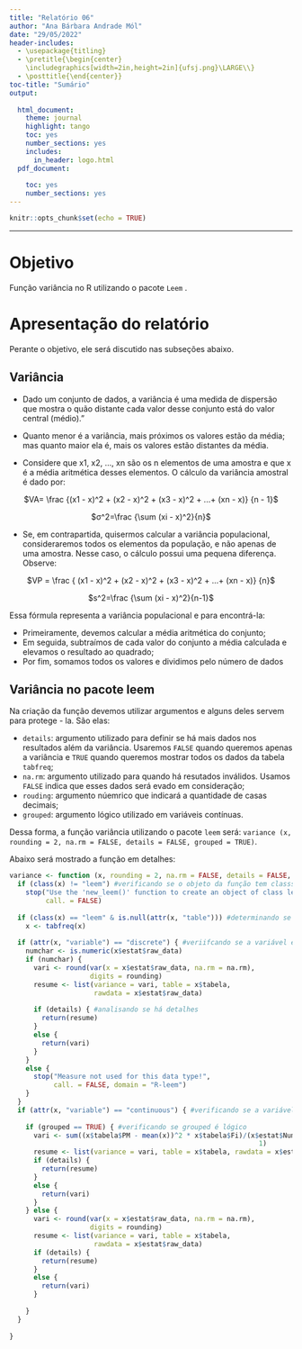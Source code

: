 ```yaml
---
title: "Relatório 06"
author: "Ana Bárbara Andrade Mól"
date: "29/05/2022"
header-includes:
  - \usepackage{titling}
  - \pretitle{\begin{center}
    \includegraphics[width=2in,height=2in]{ufsj.png}\LARGE\\}
  - \posttitle{\end{center}}
toc-title: "Sumário"
output:
  
  html_document:
    theme: journal
    highlight: tango
    toc: yes
    number_sections: yes
    includes:
      in_header: logo.html
  pdf_document:
    
    toc: yes
    number_sections: yes
---
```


```r
knitr::opts_chunk$set(echo = TRUE)
```
--- 

# Objetivo

Função variância no R utilizando o pacote  `Leem` .

# Apresentação do relatório

Perante o objetivo, ele será discutido nas subseções abaixo.

## Variância

  - Dado um conjunto de dados, a variância é uma medida de dispersão que mostra o quão distante cada valor desse conjunto está do valor central (médio)."

  - Quanto menor é a variância, mais próximos os valores estão da média; mas quanto maior ela é, mais os valores estão distantes da média.
  
  - Considere que x1, x2, …, xn são os n elementos de uma amostra e que x é a média aritmética desses elementos. O cálculo da variância amostral é dado por:
  
  <center>
  
  $VA= \frac {(x1 - x)^2 + (x2 - x)^2 + (x3 - x)^2 + ...+ (xn - x)} {n - 1}$
  
  $σ^2=\frac {\sum (xi - x)^2}{n}$
  
  </center>
  

  - Se, em contrapartida, quisermos calcular a variância populacional, consideraremos todos os elementos da população, e não apenas de uma amostra. Nesse caso, o cálculo possui uma pequena diferença. Observe:

  <center>
  $VP = \frac { (x1 - x)^2 + (x2 - x)^2 + (x3 - x)^2 + ...+ (xn - x)} {n}$
  
  $s^2=\frac {\sum (xi - x)^2}{n-1}$
  </center>
  
Essa fórmula representa a variância populacional e para encontrá-la:
  
  - Primeiramente, devemos calcular a média aritmética do conjunto;
  - Em seguida, subtraímos de cada valor do conjunto a média calculada e elevamos o resultado ao quadrado;
  - Por fim, somamos todos os valores e dividimos pelo número de dados

## Variância no pacote leem 

Na criação da função devemos utilizar argumentos e alguns deles servem para protege - la. São elas: 

  - `details`: argumento utilizado para definir se há mais dados nos resultados além da variância. Usaremos `FALSE` quando queremos apenas a variância e `TRUE` quando queremos mostrar todos os dados da tabela `tabfreq`;
  - `na.rm`: argumento utilizado para quando há resutados inválidos. Usamos `FALSE` indica que esses dados será evado em consideração;
  - `rouding`: argumento núemrico que indicará a quantidade de casas decimais;
  - `grouped`: argumento lógico utilizado em variáveis contínuas. 

Dessa forma, a função variância utilizando o pacote `leem` será: `variance (x, rounding = 2, na.rm = FALSE, details = FALSE, grouped = TRUE)`.

Abaixo será mostrado a função em detalhes: 


```r
variance <- function (x, rounding = 2, na.rm = FALSE, details = FALSE, grouped = TRUE) {
  if (class(x) != "leem") #verificando se o objeto da função tem classse leem
    stop("Use the 'new_leem()' function to create an object of class leem!", 
         call. = FALSE) 
         
  if (class(x) == "leem" & is.null(attr(x, "table"))) #determinando se a variável vem de tabfreq 
    x <- tabfreq(x)
    
  if (attr(x, "variable") == "discrete") { #veriifcando se a variável é discreta
    numchar <- is.numeric(x$estat$raw_data)
    if (numchar) {
      vari <- round(var(x = x$estat$raw_data, na.rm = na.rm), 
                    digits = rounding)
      resume <- list(variance = vari, table = x$tabela, 
                     rawdata = x$estat$raw_data)
                     
      if (details) { #analisando se há detalhes 
        return(resume)
      }
      else {
        return(vari)
      }
    }
    else {
      stop("Measure not used for this data type!", 
           call. = FALSE, domain = "R-leem")
    }
  }
  if (attr(x, "variable") == "continuous") { #verificando se a variável é contínua
  
    if (grouped == TRUE) { #verificando se grouped é lógico
      vari <- sum((x$tabela$PM - mean(x))^2 * x$tabela$Fi)/(x$estat$Numero_amostra - 
                                                              1)
      resume <- list(variance = vari, table = x$tabela, rawdata = x$estat$raw_data)
      if (details) {
        return(resume)
      }
      else {
        return(vari)
      }
    } else {
      vari <- round(var(x = x$estat$raw_data, na.rm = na.rm), 
                    digits = rounding)
      resume <- list(variance = vari, table = x$tabela, 
                     rawdata = x$estat$raw_data)
      if (details) {
        return(resume)
      }
      else {
        return(vari)
      }
      
    }
  }
  
}
  




```
